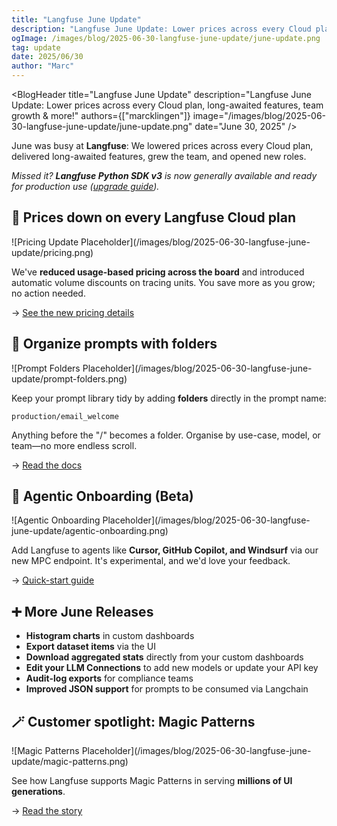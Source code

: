 ```yaml
---
title: "Langfuse June Update"
description: "Langfuse June Update: Lower prices across every Cloud plan, long-awaited features, team growth & more!"
ogImage: /images/blog/2025-06-30-langfuse-june-update/june-update.png
tag: update
date: 2025/06/30
author: "Marc"
---
```



<BlogHeader
  title="Langfuse June Update"
  description="Langfuse June Update: Lower prices across every Cloud plan, long-awaited features, team growth & more!"
  authors={["marcklingen"]}
  image="/images/blog/2025-06-30-langfuse-june-update/june-update.png"
  date="June 30, 2025"
/>

June was busy at **Langfuse**: We lowered prices across every Cloud plan, delivered long-awaited features, grew the team, and opened new roles.

_Missed it? **Langfuse Python SDK v3** is now generally available and ready for production use ([upgrade guide](/docs/sdk/python/upgrade-paths))._

## 💸 Prices down on every Langfuse Cloud plan

<Frame className="rounded-lg overflow-hidden">
  ![Pricing Update Placeholder](/images/blog/2025-06-30-langfuse-june-update/pricing.png)
</Frame>

We've **reduced usage-based pricing across the board** and introduced automatic volume discounts on tracing units. You save more as you grow; no action needed.

→ [See the new pricing details](/docs/get-started#pricing)

## 📂 Organize prompts with folders

<Frame className="rounded-lg overflow-hidden">
  ![Prompt Folders Placeholder](/images/blog/2025-06-30-langfuse-june-update/prompt-folders.png)
</Frame>

Keep your prompt library tidy by adding **folders** directly in the prompt name:

```text
production/email_welcome
```

Anything before the "/" becomes a folder. Organise by use-case, model, or team—no more endless scroll.

→ [Read the docs](/docs/prompts/get-started#prompt-folders)

## 🤖 Agentic Onboarding (Beta)

<Frame className="rounded-lg overflow-hidden">
  ![Agentic Onboarding Placeholder](/images/blog/2025-06-30-langfuse-june-update/agentic-onboarding.png)
</Frame>

Add Langfuse to agents like **Cursor, GitHub Copilot, and Windsurf** via our new MPC endpoint. It's experimental, and we'd love your feedback.

→ [Quick-start guide](/docs/tracing-features/agent-graphs)

## ➕ More June Releases

- **Histogram charts** in custom dashboards
- **Export dataset items** via the UI
- **Download aggregated stats** directly from your custom dashboards
- **Edit your LLM Connections** to add new models or update your API key
- **Audit-log exports** for compliance teams
- **Improved JSON support** for prompts to be consumed via Langchain

## 🪄 Customer spotlight: Magic Patterns

<Frame className="rounded-lg overflow-hidden">
  ![Magic Patterns Placeholder](/images/blog/2025-06-30-langfuse-june-update/magic-patterns.png)
</Frame>

See how Langfuse supports Magic Patterns in serving **millions of UI generations**.

→ [Read the story](/customers/magic-patterns-ai-design-tools)
